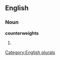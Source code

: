 
==English==

===Noun===
'''counterweights'''

# {{plural of|[[counterweight]]}}

[[Category:English plurals]]
